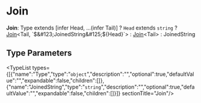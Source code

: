 
# Join

 **Join**: Type extends [infer Head, ...(infer Tail)] ? `Head` extends `string` ? [Join](page.mdx)&#60;Tail, \`$&#123;JoinedString&#125;$&#123;Head&#125;\`&#62; : [Join](page.mdx)&#60;Tail&#62; : JoinedString

## Type Parameters

<TypeList types={[{"name":"Type","type":"`object`","description":"","optional":true,"defaultValue":"","expandable":false,"children":[]},{"name":"JoinedString","type":"`string`","description":"","optional":true,"defaultValue":"","expandable":false,"children":[]}]}  sectionTitle="Join"/>
